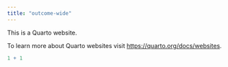 ```yaml
---
title: "outcome-wide"
---
```


This is a Quarto website.

To learn more about Quarto websites visit <https://quarto.org/docs/websites>.

```r
1 + 1
```
